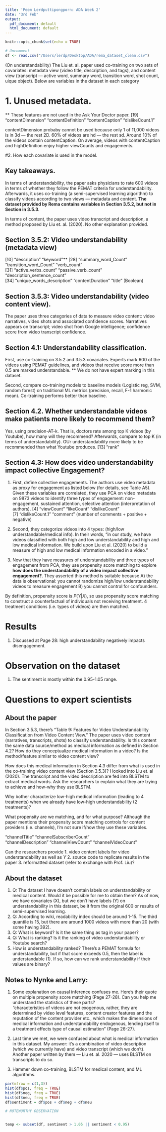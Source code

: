 ```yaml
---
title: 'Peem Lerdputtipongporn: ADA Week 2'
date: "3rd Feb"
output:
  pdf_document: default
  html_document: default
---
```


```r
knitr::opts_chunk$set(echo = TRUE)
```

```r
# Uncomment 
df <- read.csv("/Users/lerdp/Desktop/ADA/rema_dataset_clean.csv")
```

(On understandability)
The Liu et. al. paper used co-training on two sets of covariates: metadata view (video title, description, and tags), and content view (transcript — active word, summary word, transition word, shot count, uique object).
Below are variables in the dataset in each category

# 1. Unused metadata.
** These features are not used in the Ask Your Doctor paper.
[19] "contentDimension"                   "contentDefinition"                  "contentCaption"
"dislikeCount.1"

contentDimension probaby cannot be used because only 1 of 11,000 videos is in 3d — the rest 2D. 60\% of videos are hd — the rest sd. Around 10\% of the videos contain contentCaption. On average, videos with contentCaption and highDefinition enjoy higher viewCounts and engagements. 
                          
#2. How each covariate is used in the model. 

## Key takeaways.

In terms of understandability, the paper asks physicians to rate 600 videos in terms of whether they follow the PEMAT criteria for understandability. Afterwards, it uses co-training (a semi-supervised learning algorithm) to classify videos according to two views — metadata and content. **The dataset provided by Rema contains variables in Section 3.5.2, but not in Section in 3.5.3.**

In terms of content, the paper uses video transcript and description, a method proposed by Liu et. al. (2020). No other explanation provided.

## Section 3.5.2: Video understandability (metadata view)
[10] "description"                        "keyword"**
[28] "summary_word_Count"                 "transition_word_Count"              "verb_count"                        
[31] "active_verbs_count"                 "passive_verb_count"                 "description_sentence_count"        
[34] "unique_words_description"           "contentDuration"
"title"  (Boolean)


## Section 3.5.3: Video understandability (video content view). 

The paper uses three categories of data to measure video content: video narratives, video shots and associated confidence scores. Narratives appears on transcript; video shot from Google intelligence; confidence score from video transcript confidence. 

## Section 4.1: Understandability classification.

First, use co-training on 3.5.2 and 3.5.3 covariates. Experts mark 600 of the videos using PEMAT guidelines, and videos that receive score more than 0.5 are marked understandable. 
** We do not have expert marking in this dataset.

Second, compare co-training models to baseline models (Logistic reg, SVM, random forest) on traditional ML metrics (precision, recall, F-1 harmonic mean). Co-training performs better than baseline.

## Section 4.2. Whether understandable videos make patients more likely to recommend them?

Yes, using precision-AT-k. That is, doctors rate among top K videos (by Youtube), how many will they recommend? Afterwards, compare to top K (in terms of understandability). OUr understandability more likely to be recommended than what Youtube produces. 
[13] "rank"  


## Section 4.3: How does video understandability impact collective Engagement? 
1. First, define collective engagements. The authors use video metadata as proxy for engagement as listed below (for details, see Table A5). Given these variables are correlated, they use PCA on video metadata on 9873 videos to identify three types of engagement: non-engagement, sustained attention, selective attention (interpretation of authors).
[4] "viewCount"                          "likeCount"                          "dislikeCount"                      
[7] "dislikeCount.1"                     "comment"    (number of comments + positive + negative)

2. Second, they categorize videos into 4 types: (high/low understandable/medical info). In their words, "in our study, we have videos classified with both high and low understandability and high
and low medical information. We build upon Liu et al. (2020) to build a measure of high and low
medical information encoded in a video." 

3. Now that they have measures of understandability and three types of engagement from PCA, they use propensity score matching to explore **how does the understandability of a video impact collective engagement?**. They asserted this method is suitable because A) the data is observational: you cannot randomize high/low understandability videos to measure engagement B) you cannot control for confounders.

By definition, propensity score is $P(Y|X)$, so use propensity score matching to construct a counterfactual of individuals not receiving treatment. 4 treatment conditions (i.e. types of videos) are then matched.


# Results 
1. Discussed at Page 28: high understandability negatively impacts disengagement. 


# Observation on the dataset
1. The sentiment is mostly within the 0.95-1.05 range.

# Questions to expert scientists

## About the paper 

\textbf{TO ASK:} In Section 3.5.3, there's "Table 9: Features for Video Understandability Classification from Video Content View." The paper uses video content (narratives, transcripts, shots) to classify understandability. Is this content the same data source/method as medical information as defined in Section 4.2? How do they conceptualize medical information in a video? Is the method/feature similar to video content view? 

\textbf{TO ASK:} How does this medical information in Section 4.3 differ from what is used in the co-training video content view (Section 3.5.3)? I looked into Liu et. al (2020). The transcript and the video description are fed into BLSTM to extract medical words. Ask the researchers to explain what they are trying to achieve and how-why they use BLSTM.

\textbf{TO ASK:} Why bother characterize low-high medical information (leading to 4 treatments) when we already have low-high understandability (2 treatments)? 


\textbf{TO CLARIFY:} What propensity are we matching, and for what purpose? Although the paper mentions their propensity score matching controls for content providers (i.e. channels), I'm not sure if/how they use these variables. 

"channelTitle"                       "channelSubscriberCount"            
"channelDescription"                 "channelViewCount"                   "channelVideoCount"

\textbf{TO REQUEST:} Can the researchers provide 
1. video content labels for video understandability as well as $Y$
2. source code to replicate results in the paper
3. reformatted dataset (refer to exchange with Prof. Liu)?


## About the dataset
1. Q: The dataset I have doesn't contain labels on understandability or medical content. Would it be possible for me to obtain them? As of now, we have covariates (X), but we don't have labels (Y) on understandability in this dataset, be it from the original 600 or results of semi-supervised learning. 
2. Q: According to wiki, readability index should be around 1-15. The third quantile is 15, but there are around 1000 videos with more than 20 (with some having 392).
3. Q: What is keyword? Is it the same thing as tag in your paper?
4. Q: What is ranking? Is it the ranking of video understandability or Youtube search? 
5. How is understandability ranked? There's a PEMAT formula for understandability, but if that score exceeds 0.5, then the label is understandable (1). If so, how can we rank understandability if their values are binary? 


## Notes to Nynke and Larry:
1. Some explanation on causal inference confuses me. Here's their quote on multiple propensity score matching (Page 27-28). Can you help me understand the statistics of these parts?  
"characteristics of videos are not exogenous, rather, they are determined by video level features,
content creator features and the reputation of the content provider etc., which makes the
dimensions of medical information and understandability endogenous, lending itself to a treatment
effects type of causal estimation" (Page 26-27).

2. Last time we met, we were confused about what is medical information in this dataset. My answer: it's a combination of video description (which we currently have) and video transcript (which we don't). Another paper written by them — Liu et. al. 2020 — uses BLSTM on transcripts to do so. 

3. Hammer down co-training, BLSTM for medical content, and ML algorithms. 

```r
par(mfrow = c(1,3))
hist(df$pos, freq = TRUE)
hist(df$neg, freq = TRUE)
hist(df$neu, freq = TRUE)
df$sentiment = df$pos + df$neg + df$neu

# NOTEWORTHY OBSERVATION


temp <- subset(df, sentiment > 1.05 || sentiment < 0.95)


```
